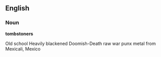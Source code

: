 
==English==

===Noun===
'''tombstoners'''

Old school Heavily blackened Doomish-Death raw war punx metal from Mexicali, Mexico